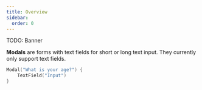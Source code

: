 ```yaml
---
title: Overview
sidebar:
  order: 0
---
```

TODO: Banner

**Modals** are forms with text fields for short or long text input. They currently
only support text fields.

```swift
Modal("What is your age?") {
	TextField("Input")
}
```